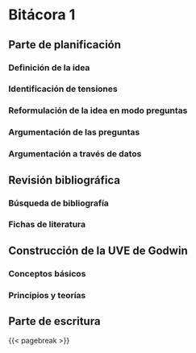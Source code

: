 # Bitácora 1

## Parte de planificación

### Definición de la idea



### Identificación de tensiones



### Reformulación de la idea en modo preguntas



### Argumentación de las preguntas



### Argumentación a través de datos



## Revisión bibliográfica

### Búsqueda de bibliografía



### Fichas de literatura


## Construcción de la UVE de Godwin


### Conceptos básicos



### Principios y teorías



## Parte de escritura
  
{{< pagebreak >}}

  